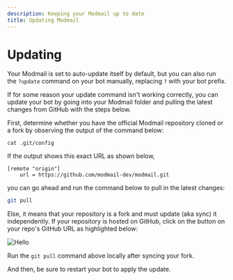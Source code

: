 ```yaml
---
description: Keeping your Modmail up to date
title: Updating Modmail
---
```



# Updating

Your Modmail is set to auto-update itself by default, but you can also run the `?update` command on your bot manually, replacing `?` with your bot prefix.

If for some reason your update command isn't working correctly, you can update your bot by going into your Modmail folder and pulling the latest changes from GitHub with the steps below.

First, determine whether you have the official Modmail repository cloned or a fork by observing the output of the command below:

```
cat .git/config
```

If the output shows this exact URL as shown below,

```
[remote "origin"]
	url = https://github.com/modmail-dev/modmail.git
```

you can go ahead and run the command below to pull in the latest changes:

```bash
git pull
```

Else, it means that your repository is a fork and must update (aka sync) it independently. If your repository is hosted on GitHub, click on the button on your repo's GitHub URL as highlighted below:

<Image src="/updating.png" alt="Hello" width={900} height={500} />

Run the `git pull` command above locally after syncing your fork.

And then, be sure to restart your bot to apply the update.
